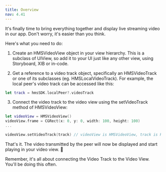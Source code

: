 ---
title: Overview
nav: 4.41
---

It's finally time to bring everything together and display live streaming video in our app. Don't worry, it's easier than you think.

Here's what you need to do:

1. Create an HMSVideoView object in your view hierarchy. This is a subclass of UIView, so add it to your UI just like any other view, using Storyboard, XIB or in-code.

2. Get a reference to a video track object, specifically an HMSVideoTrack or one of its subclasses (eg. HMSLocalVideoTrack). For example, the local peer's video track can be accessed like this:

```swift
let track = hmsSDK.localPeer?.videoTrack
```

3. Connect the video track to the video view using the setVideoTrack method of HMSVideoView:

```swift
let videoView = HMSVideoView()
videoView.frame = CGRect(x: 0, y: 0, width: 100, height: 100)
...

videoView.setVideoTrack(track) // videoView is HMSVideoView, track is HMSVideoTrack
```

That's it. The video transmitted by the peer will now be displayed and start playing in your video view. 🥳

Remember, it's all about connecting the Video Track to the Video View. You'll be doing this often.
